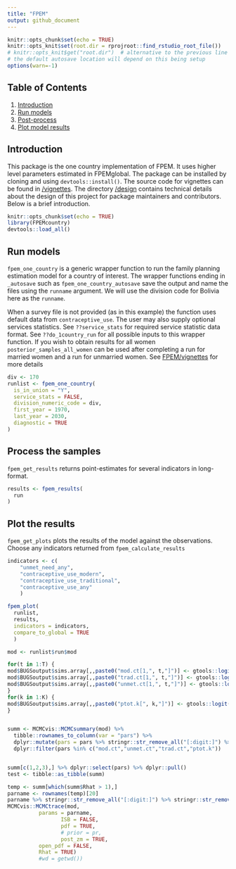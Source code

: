 ```yaml
---
title: "FPEM"
output: github_document
---
```

```r
knitr::opts_chunk$set(echo = TRUE)
knitr::opts_knit$set(root.dir = rprojroot::find_rstudio_root_file())
# knitr::opts_knit$get("root.dir")  # alternative to the previous line
# the default autosave location will depend on this being setup
options(warn=-1)
```



## Table of Contents
1. [Introduction](#intro)
2. [Run models](#run)
3. [Post-process](#post-process)
4. [Plot model results](#plot)
  
## <a name="intro"></a>
## Introduction
This package is the one country implementation of FPEM. It uses higher level parameters estimated in FPEMglobal. The package can be installed by cloning and using `devtools::install()`. The source code for vignettes can be found in [/vignettes](https://github.com/FPcounts/FPEMcountry/tree/master/vignettes). The directory [/design](https://github.com/FPcounts/FPEM/tree/master/design) contains technical details about the design of this project for package maintainers and contributors. Below is a brief introduction.

```r
knitr::opts_chunk$set(echo = TRUE)
library(FPEMcountry)
devtools::load_all()
```
## <a name="run"></a>
## Run models
`fpem_one_country` is a generic wrapper function to run the family planning estimation model for a country of interest. The wrapper functions ending in `_autosave` such as `fpem_one_country_autosave` save the output and name the files using the `runname` argument. We will use the division code for Bolivia here as the `runname`.

When a survey file is not provided (as in this example) the function uses default data from `contraceptive_use`. The user may also supply optional services statistics. See `??service_stats` for required service statistic data format. See `??do_1country_run` for all possible inputs to this wrapper function. If you wish to obtain results for all women `posterior_samples_all_women` can be used after completing a run for married women and a run for unmarried women. See  [FPEM/vignettes](https://github.com/FPcounts/FPEMcountry/vignettes) for more details
```r
div <- 170
runlist <- fpem_one_country(
  is_in_union = "Y",
  service_stats = FALSE,
  division_numeric_code = div,
  first_year = 1970,
  last_year = 2030,
  diagnostic = TRUE
)

```

## <a name="post-process"></a>
## Process the samples
`fpem_get_results` returns point-estimates for several indicators in long-format.
```r
results <- fpem_results(
  run
)
```
## <a name="plot"></a>
## Plot the results
`fpem_get_plots` plots the results of the model against the observations. Choose any indicators returned from `fpem_calculate_results`
```r
indicators <- c(
    "unmet_need_any",
    "contraceptive_use_modern",
    "contraceptive_use_traditional",
    "contraceptive_use_any"
    )

fpem_plot(
  runlist,
  results,
  indicators = indicators,
  compare_to_global = TRUE
  )
```


```r
mod <- runlist$run$mod

for(t in 1:T) {
mod$BUGSoutput$sims.array[,,paste0("mod.ct[1,", t,"]")] <- gtools::logit(mod$BUGSoutput$sims.array[,,paste0("mod.ct[1,", t,"]")])
mod$BUGSoutput$sims.array[,,paste0("trad.ct[1,", t,"]")] <- gtools::logit(mod$BUGSoutput$sims.array[,,paste0("trad.ct[1,", t,"]")])
mod$BUGSoutput$sims.array[,,paste0("unmet.ct[1,", t,"]")] <- gtools::logit(mod$BUGSoutput$sims.array[,,paste0("unmet.ct[1,", t,"]")])
}
for(k in 1:K) {
mod$BUGSoutput$sims.array[,,paste0("ptot.k[", k,"]")] <- gtools::logit(mod$BUGSoutput$sims.array[,,paste0("ptot.k[", k,"]")])
}


summ <- MCMCvis::MCMCsummary(mod) %>% 
  tibble::rownames_to_column(var = "pars") %>%
  dplyr::mutate(pars = pars %>% stringr::str_remove_all("[:digit:]") %>% stringr::str_remove("[,]") %>% stringr::str_remove("\\[]")) %>%
  dplyr::filter(pars %in% c("mod.ct","unmet.ct","trad.ct","ptot.k"))


summ[c(1,2,3),] %>% dplyr::select(pars) %>% dplyr::pull()
test <- tibble::as_tibble(summ)

temp <- summ[which(summ$Rhat > 1),]
parname <- rownames(temp)[20]
parname %>% stringr::str_remove_all("[:digit:]") %>% stringr::str_remove("[,]") %>% stringr::str_remove("\\[]")
MCMCvis::MCMCtrace(mod,
          params = parname,
                 ISB = FALSE,
                 pdf = TRUE,
                 # prior = pr,
                 post_zm = TRUE,
          open_pdf = FALSE,
          Rhat = TRUE)
          #wd = getwd())

```